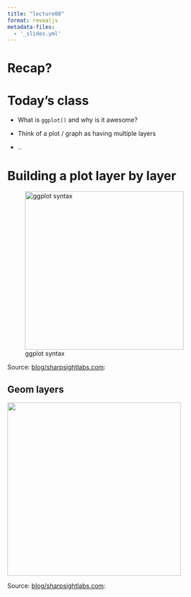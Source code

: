 ```yaml
---
title: "lecture08"
format: revealjs
metadata-files: 
  - '_slides.yml'
---
```


# Recap?

# Today's class

-   What is `ggplot()` and why is it awesome?

-   Think of a plot / graph as having multiple layers

-   ..

# Building a plot layer by layer

![ggplot syntax](img/ggplot_syntax.png){width="360"}

Source: [blog/sharpsightlabs.com](https://www.sharpsightlabs.com/blog/ggplot2-tutorial/#syntax-of-ggplot2):

## Geom layers

![](img/geom_types.png){fig-alt="types of geoms" width="394"}

Source: [blog/sharpsightlabs.com](https://www.sharpsightlabs.com/blog/ggplot2-tutorial/#syntax-of-ggplot2):
